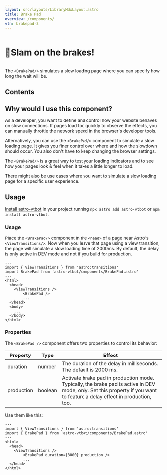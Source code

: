 ```yaml
---
layout: src/layouts/LibraryMdxLayout.astro
title: Brake Pad
overview: /components/
vtn: brakepad-3
---
```


<h1 style="display: inline-block; view-transition-name: brakepad-1"><span style="display:inline-block; view-transition-name:brakepad-2">🦥</span>Slam on the brakes!</h1>

The `<BrakePad/>` simulates a slow loading page where you can specify how long the wait will be.


## Contents

## Why would I use this component?

As a developer, you want to define and control how your website behaves on slow connections. If pages load too quickly to observe the effects, you can manually throttle the network speed in the browser's developer tools.

Alternatively, you can use the `<BrakePad/>` component to simulate a slow loading page. It gives you finer control over where and how the slowdown should occur. You also don't have to keep changing the browser settings.

The `<BrakePad/>` is a great way to test your loading indicators and to see how your pages look & feel when it takes a little longer to load.

There might also be use cases where you want to simulate a slow loading page for a specific user experience.

## Usage

[Install astro-vtbot](../Installation/) in your project running `npx astro add astro-vtbot` or `npm install astro-vtbot`.

### Usage

Place the `<BrakePad/>` component in the `<head>` of a page near Astro's `<ViewTransitions/>`. Now when you leave that page using a view transition, the page will simulate a slow loading time of 2000ms. By default, the delay is only active in DEV mode and not if you build for production.

```astro title="YourDevelopmentPage.astro" {8}
---
import { ViewTransitions } from 'astro:transitions'
import BrakePad from 'astro-vtbot/components/BrakePad.astro'
---
<html>
  <head>
    <ViewTransitions />
		<BrakePad />
		...
  </head>
  <body>
    ...
  </body>
</html>
```

### Properties

The `<BrakePad />` component offers two properties to control its behavior:

|   Property | Type | Effect |
|------------|------|--------|
| duration | number | The duration of the delay in milliseconds. The default is 2000 ms.|
| production | boolean | Activate brake pad in production mode. Typically, the brake pad is active in DEV mode, only. Set this property if you want to feature a delay effect in production, too.|

Use them like this:

```astro title="YourDevelopmentPage.astro" {8}
---
import { ViewTransitions } from 'astro:transitions'
import { BrakePad } from 'astro-vtbot/components/BrakePad.astro'
---
<html>
  <head>
    <ViewTransitions />
		<BrakePad duration={3000} production />
		...
  </head>
</html>
```


